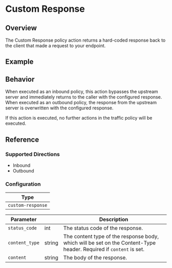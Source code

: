 
# Custom Response

## Overview

The Custom Response policy action returns a hard-coded response back to the client that made a request to your endpoint.

## Example

<ExampleHTTP />

## Behavior

When executed as an inbound policy, this action bypasses the upstream server and immediately returns to the caller with
the configured response. When executed as an outbound policy, the response from the upstream server is overwritten with the
configured response.

If this action is executed, no further actions in the traffic policy will be executed.

## Reference

### Supported Directions

- Inbound
- Outbound

### Configuration

| Type              |
| ----------------- |
| `custom-response` |

| Parameter      | &nbsp; | Description                                                                                                        |
| -------------- | ------ | ------------------------------------------------------------------------------------------------------------------ |
| `status_code`  | int    | The status code of the response.                                                                                   |
| `content_type` | string | The content type of the response body, which will be set on the Content-Type header. Required if `content` is set. |
| `content`      | string | The body of the response.                                                                                          |
